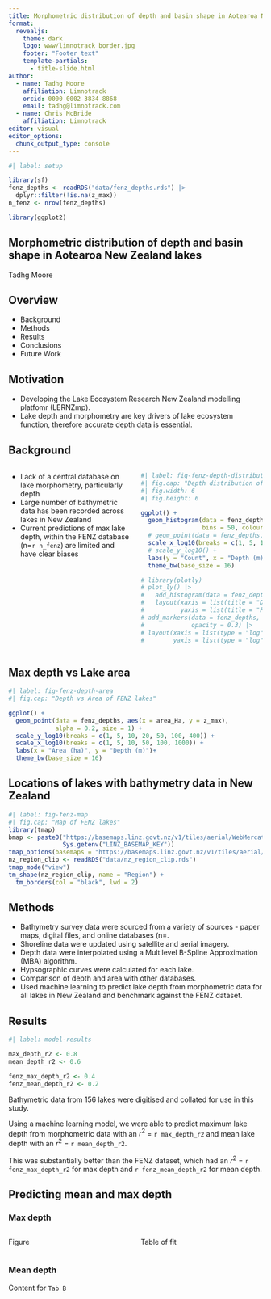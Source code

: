 ```yaml
---
title: Morphometric distribution of depth and basin shape in Aotearoa New Zealand lakes
format: 
  revealjs:
    theme: dark
    logo: www/limnotrack_border.jpg
    footer: "Footer text"
    template-partials:
      - title-slide.html
author:
  - name: Tadhg Moore
    affiliation: Limnotrack
    orcid: 0000-0002-3834-8868
    email: tadhg@limnotrack.com
  - name: Chris McBride
    affiliation: Limnotrack
editor: visual
editor_options: 
  chunk_output_type: console
---
```


```r
#| label: setup

library(sf)
fenz_depths <- readRDS("data/fenz_depths.rds") |> 
  dplyr::filter(!is.na(z_max))
n_fenz <- nrow(fenz_depths)

library(ggplot2)

```

## Morphometric distribution of depth and basin shape in Aotearoa New Zealand lakes

Tadhg Moore

## Overview

-   Background
-   Methods
-   Results
-   Conclusions
-   Future Work

## Motivation

-   Developing the Lake Ecosystem Research New Zealand modelling platfomr (LERNZmp).
-   Lake depth and morphometry are key drivers of lake ecosystem function, therefore accurate depth data is essential.

## Background {.smaller}

::::: columns
::: {.column width="50%"}
-   Lack of a central database on lake morphometry, particularly depth
-   Large number of bathymetric data has been recorded across lakes in New Zealand
-   Current predictions of max lake depth, within the FENZ database (n=`r n_fenz`) are limited and have clear biases
:::

::: {.column width="50%"}
```r
#| label: fig-fenz-depth-distribution
#| fig.cap: "Depth distribution of FENZ lakes"
#| fig.width: 6
#| fig.height: 6

ggplot() +
  geom_histogram(data = fenz_depths, aes(x = z_max),
                 bins = 50, colour = "white") +
  # geom_point(data = fenz_depths, aes(x = area_Ha, y = z_max)) +
  scale_x_log10(breaks = c(1, 5, 10, 20, 50, 100, 400)) +
  # scale_y_log10() +
  labs(y = "Count", x = "Depth (m)")+
  theme_bw(base_size = 16) 

# library(plotly)
# plot_ly() |> 
#   add_histogram(data = fenz_depths, x = ~z_max, nbins = 50) |>
#   layout(xaxis = list(title = "Depth (m)", type = "log"),
#          yaxis = list(title = "Frequency"))
# add_markers(data = fenz_depths, x = ~area_Ha, y = ~z_max,
#             opacity = 0.3) |> 
# layout(xaxis = list(type = "log", title = "Area (ha)"),
#        yaxis = list(type = "log", title = "Depth (m)"))

```
:::
:::::

## Max depth vs Lake area

```r
#| label: fig-fenz-depth-area
#| fig.cap: "Depth vs Area of FENZ lakes"

ggplot() +
  geom_point(data = fenz_depths, aes(x = area_Ha, y = z_max),
             alpha = 0.2, size = 1) +
  scale_y_log10(breaks = c(1, 5, 10, 20, 50, 100, 400)) +
  scale_x_log10(breaks = c(1, 5, 10, 50, 100, 1000)) +
  labs(x = "Area (ha)", y = "Depth (m)")+
  theme_bw(base_size = 16) 

```

## Locations of lakes with bathymetry data in New Zealand {.smaller}


```r
#| label: fig-fenz-map
#| fig.cap: "Map of FENZ lakes"
library(tmap)
bmap <- paste0("https://basemaps.linz.govt.nz/v1/tiles/aerial/WebMercatorQuad/{z}/{x}/{y}.webp?api=", 
               Sys.getenv("LINZ_BASEMAP_KEY"))
tmap_options(basemaps = "https://basemaps.linz.govt.nz/v1/tiles/aerial/WebMercatorQuad/{z}/{x}/{y}.webp?api=c01hsah0ttthgq51dgrqbw9r2bd", check.and.fix = TRUE)
nz_region_clip <- readRDS("data/nz_region_clip.rds")
tmap_mode("view")
tm_shape(nz_region_clip, name = "Region") +
  tm_borders(col = "black", lwd = 2)


```

## Methods {.smaller}

-   Bathymetry survey data were sourced from a variety of sources - paper maps, digital files, and online databases (n=.
-   Shoreline data were updated using satellite and aerial imagery.
-   Depth data were interpolated using a Multilevel B-Spline Approximation (MBA) algorithm.
-   Hypsographic curves were calculated for each lake.
-   Comparison of depth and area with other databases.
-   Used machine learning to predict lake depth from morphometric data for all lakes in New Zealand and benchmark against the FENZ dataset.

## Results {.r-fit-text}

```r
#| label: model-results

max_depth_r2 <- 0.8
mean_depth_r2 <- 0.6

fenz_max_depth_r2 <- 0.4
fenz_mean_depth_r2 <- 0.2

```

Bathymetric data from 156 lakes were digitised and collated for use in this study.

Using a machine learning model, we were able to predict maximum lake depth from morphometric data with an $r^2$ = `r max_depth_r2` and mean lake depth with an $r^2$ = `r mean_depth_r2`.

This was substantially better than the FENZ dataset, which had an $r^2$ = `r fenz_max_depth_r2` for max depth and `r fenz_mean_depth_r2` for mean depth.

## Predicting mean and max depth {.smaller}

:::::: panel-tabset
### Max depth

::::: columns
::: {.column width="50%"}
Figure
:::

::: {.column width="50%"}
Table of fit
:::
:::::

### Mean depth

Content for `Tab B`
::::::
